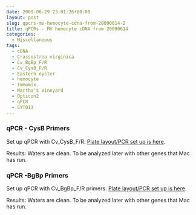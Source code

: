 ```yaml
---
date: 2009-06-29 23:01:26+00:00
layout: post
slug: qpcrs-mv-hemocyte-cdna-from-20090614-2
title: qPCRs - MV hemocyte cDNA from 20090614
categories:
  - Miscellaneous
tags:
  - cDNA
  - Crassostrea virginica
  - Cv_BgBp_F/R
  - Cv_CysB_F/R
  - Eastern oyster
  - hemocyte
  - Immomix
  - Martha's Vineyard
  - Opticon2
  - qPCR
  - SYTO13
---
```


### qPCR - CysB Primers



Set up qPCR with Cv_CysB_F/R. [Plate layout/PCR set up is here](https://eagle.fish.washington.edu/Arabidopsis/Notebook%20Workup%20Files/20090629-02.jpg).

Results: Waters are clean. To be analyzed later with other genes that Mac has run.





### qPCR -BgBp Primers



Set up qPCR with Cv_BgBp_F/R primers. [Plate layout/PCR set up is here](https://eagle.fish.washington.edu/Arabidopsis/Notebook%20Workup%20Files/20090629-01.jpg).

Results: Waters are clean. To be analyzed later with other genes that Mac has run.
